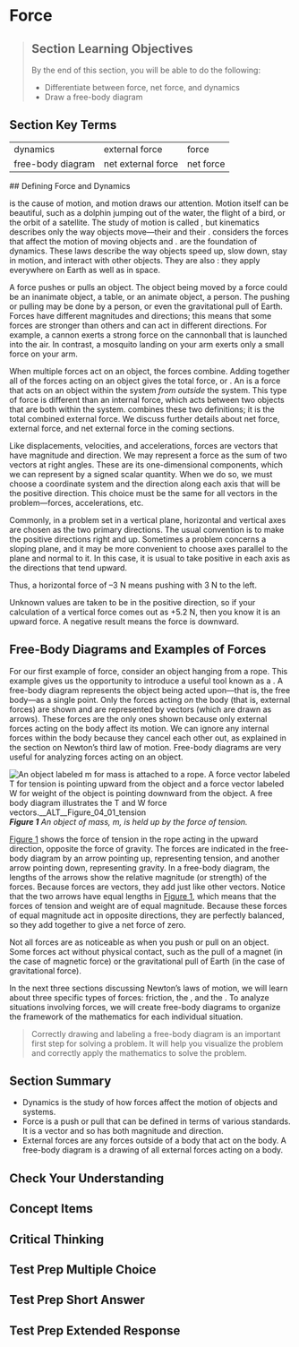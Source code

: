 # Force
> 
> ## Section Learning Objectives
> By the end of this section, you will be able to do the following:
> 
> * Differentiate between force, net force, and dynamics
> * Draw a free-body diagram

## Section Key Terms
<table><tr><td>dynamics</td><td>external force</td><td>force</td></tr><tr><td>free-body diagram</td><td>net external force</td><td>net force</td></tr></table>
## Defining Force and Dynamics

is the cause of motion, and motion draws our attention. Motion itself can be beautiful, such as a dolphin jumping out of the water, the flight of a bird, or the orbit of a satellite. The study of motion is called , but kinematics describes only the way objects move—their  and their .  considers the forces that affect the motion of moving objects and .  are the foundation of dynamics. These laws describe the way objects speed up, slow down, stay in motion, and interact with other objects. They are also : they apply everywhere on Earth as well as in space.

A force pushes or pulls an object. The object being moved by a force could be an inanimate object, a table, or an animate object, a person. The pushing or pulling may be done by a person, or even the gravitational pull of Earth. Forces have different magnitudes and directions; this means that some forces are stronger than others and can act in different directions. For example, a cannon exerts a strong force on the cannonball that is launched into the air. In contrast, a mosquito landing on your arm exerts only a small force on your arm.

When multiple forces act on an object, the forces combine. Adding together all of the forces acting on an object gives the total force, or . An  is a force that acts on an object within the system *from outside* the system. This type of force is different than an internal force, which acts between two objects that are both within the system.  combines these two definitions; it is the total combined external force. We discuss further details about net force, external force, and net external force in the coming sections.

Like displacements, velocities, and accelerations, forces are vectors that have magnitude and direction. We may represent a force as the sum of two vectors at right angles. These are its one-dimensional components, which we can represent by a signed scalar quantity. When we do so, we must choose a coordinate system and the direction along each axis that will be the positive direction. This choice must be the same for all vectors in the problem—forces, accelerations, etc.

Commonly, in a problem set in a vertical plane, horizontal and vertical axes are chosen as the two primary directions. The usual convention is to make the positive directions right and up. Sometimes a problem concerns a sloping plane, and it may be more convenient to choose axes parallel to the plane and normal to it. In this case, it is usual to take positive in each axis as the directions that tend upward.

Thus, a horizontal force of –3 N means pushing with 3 N to the left.

Unknown values are taken to be in the positive direction, so if your calculation of a vertical force comes out as +5.2 N, then you know it is an upward force. A negative result means the force is downward.

## Free-Body Diagrams and Examples of Forces

For our first example of force, consider an object hanging from a rope. This example gives us the opportunity to introduce a useful tool known as a . A free-body diagram represents the object being acted upon—that is, the free body—as a single point. Only the forces acting *on* the body (that is, external forces) are shown and are represented by vectors (which are drawn as arrows). These forces are the only ones shown because only external forces acting on the body affect its motion. We can ignore any internal forces within the body because they cancel each other out, as explained in the section on Newton’s third law of motion. Free-body diagrams are very useful for analyzing forces acting on an object.

![An object labeled m for mass is attached to a rope. A force vector labeled T for tension is pointing upward from the object and a force vector labeled W for weight of the object is pointing downward from the object. A free body diagram illustrates the T and W force vectors.__ALT__Figure_04_01_tension](__MEDIA_URL__CNX_HSPhysics_04_01_tension.jpg)
***Figure 1** An object of mass, *m*, is held up by the force of tension.*

[Figure 1](#Figure_04_01_tension) shows the force of tension in the rope acting in the upward direction, opposite the force of gravity. The forces are indicated in the free-body diagram by an arrow pointing up, representing tension, and another arrow pointing down, representing gravity. In a free-body diagram, the lengths of the arrows show the relative magnitude (or strength) of the forces. Because forces are vectors, they add just like other vectors. Notice that the two arrows have equal lengths in [Figure 1](#Figure_04_01_tension), which means that the forces of tension and weight are of equal magnitude. Because these forces of equal magnitude act in opposite directions, they are perfectly balanced, so they add together to give a net force of zero.

Not all forces are as noticeable as when you push or pull on an object. Some forces act without physical contact, such as the pull of a magnet (in the case of magnetic force) or the gravitational pull of Earth (in the case of gravitational force).

In the next three sections discussing Newton’s laws of motion, we will learn about three specific types of forces: friction, the , and the . To analyze situations involving forces, we will create free-body diagrams to organize the framework of the mathematics for each individual situation.

> Correctly drawing and labeling a free-body diagram is an important first step for solving a problem. It will help you visualize the problem and correctly apply the mathematics to solve the problem.
## Section Summary
* Dynamics is the study of how forces affect the motion of objects and systems.
* Force is a push or pull that can be defined in terms of various standards. It is a vector and so has both magnitude and direction.
* External forces are any forces outside of a body that act on the body. A free-body diagram is a drawing of all external forces acting on a body.
## Check Your Understanding





## Concept Items



## Critical Thinking




## Test Prep Multiple Choice


## Test Prep Short Answer




## Test Prep Extended Response

